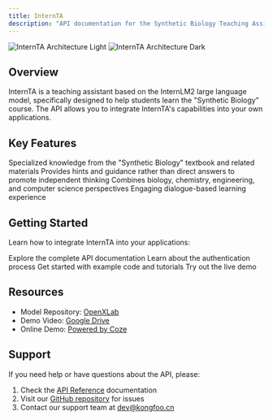 ```yaml
---
title: InternTA 
description: "API documentation for the Synthetic Biology Teaching Assistant powered by InternLM2"
---
```


<img
  className="block dark:hidden"
  src="/images/internTA.png"
  alt="InternTA Architecture Light"
/>
<img
  className="hidden dark:block"
  src="/images/internTA.png"
  alt="InternTA Architecture Dark"
/>

## Overview

InternTA is a teaching assistant based on the InternLM2 large language model, specifically designed to help students learn the "Synthetic Biology" course. The API allows you to integrate InternTA's capabilities into your own applications.

## Key Features

<CardGroup cols={2}>
  <Card
    title="Synthetic Biology Expertise"
    icon="dna"
  >
    Specialized knowledge from the "Synthetic Biology" textbook and related materials
  </Card>
  <Card
    title="Guided Learning"
    icon="graduation-cap"
  >
    Provides hints and guidance rather than direct answers to promote independent thinking
  </Card>
  <Card
    title="Cross-disciplinary Knowledge"
    icon="microscope"
  >
    Combines biology, chemistry, engineering, and computer science perspectives
  </Card>
  <Card
    title="Interactive Teaching"
    icon="comments"
  >
    Engaging dialogue-based learning experience
  </Card>
</CardGroup>

## Getting Started

Learn how to integrate InternTA into your applications:

<CardGroup cols={2}>
  <Card
    title="API Reference"
    icon="code"
    href="/api-reference/introduction"
  >
    Explore the complete API documentation
  </Card>
  <Card
    title="Authentication"
    icon="key"
    href="http://localhost:3000/api-reference/introduction#authentication"
  >
    Learn about the authentication process
  </Card>
  <Card
    title="Quick Start"
    icon="rocket"
    href="/quickstart"
  >
    Get started with example code and tutorials
  </Card>
  <Card
    title="Demo Application"
    icon="play"
    href="https://ecopi.chat"
  >
    Try out the live demo
  </Card>
</CardGroup>

## Resources

- Model Repository: [OpenXLab](https://openxlab.org.cn/models/detail/Kongfoo_EC/internTA)
- Demo Video: [Google Drive](https://drive.google.com/file/d/1ZuOSX62aLsM21x3F_5N3jznDHkPgDigJ/view?usp=sharing)
- Online Demo: [Powered by Coze](https://ecopi.chat/)

## Support

If you need help or have questions about the API, please:

1. Check the [API Reference](/api-reference/introduction) documentation
2. Visit our [GitHub repository](https://github.com/kongfoo-ai/internTA) for issues
3. Contact our support team at dev@kongfoo.cn

